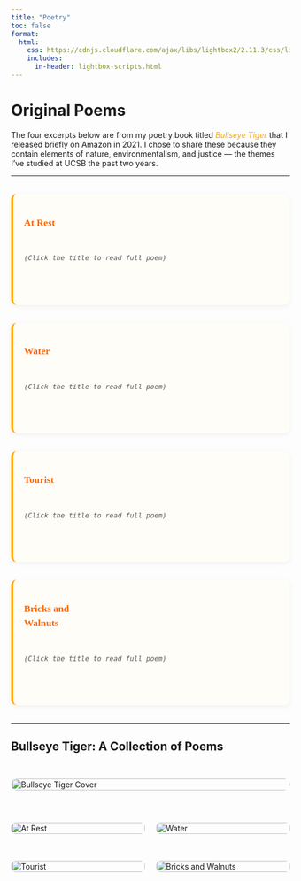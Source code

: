 ```yaml
---
title: "Poetry"
toc: false
format:
  html:
    css: https://cdnjs.cloudflare.com/ajax/libs/lightbox2/2.11.3/css/lightbox.min.css
    includes:
      in-header: lightbox-scripts.html
---
```


<style>
.poem-link {
  font-weight: bold;
  font-size: 1.1rem;
  color: #FF6600;
  cursor: pointer;
  text-decoration: none;
}

.poem-link:hover {
  text-decoration: underline;
}
.poem-box {
  background: #fffdf8;
  border-left: 4px solid orange;
  padding: 1rem 1.2rem;
  margin: 2rem auto;
  max-width: 700px;
  font-family: Georgia, serif;
  font-size: 0.95rem;
  line-height: 1.5;
  white-space: pre-line;
  border-radius: 10px;
  box-shadow: 0 3px 10px rgba(0,0,0,0.05);
}
</style>

# Original Poems

The four excerpts below are from my poetry book titled [*Bullseye Tiger*]{style="color: orange"} that I released briefly on Amazon in 2021. I chose to share these because they contain elements of nature, environmentalism, and justice — the themes I’ve studied at UCSB the past two years.

---

<div class="poem-box">
  <a href="at-rest.html" class="poem-link">At Rest</a>
  <div style="margin-top: 0.4rem; color: #555; font-style: italic; font-size: 0.9rem;">
    (Click the title to read full poem)
  </div>
</div>

<div class="poem-box">
  <a href="water.html" class="poem-link">Water</a>
  <div style="margin-top: 0.4rem; color: #555; font-style: italic; font-size: 0.9rem;">
    (Click the title to read full poem)
  </div>
</div>

<div class="poem-box">
  <a href="tourist.html" class="poem-link">Tourist</a>
  <div style="margin-top: 0.4rem; color: #555; font-style: italic; font-size: 0.9rem;">
    (Click the title to read full poem)
  </div>
</div>

<div class="poem-box">
  <a href="bricks-and-walnuts.html" class="poem-link">Bricks and Walnuts</a>
  <div style="margin-top: 0.4rem; color: #555; font-style: italic; font-size: 0.9rem;">
    (Click the title to read full poem)
  </div>
</div>

---

## Bullseye Tiger: A Collection of Poems

::: {style="display: grid; grid-template-columns: 1fr; gap: 30px; max-width: 700px; margin: 2rem auto;"}

<a href="bullseye.jpg" data-lightbox="gallery" data-title="Bullseye Tiger Cover">
  <img src="bullseye.jpg" alt="Bullseye Tiger Cover" style="width: 100%; cursor: pointer; border-radius: 12px;" />
</a>

<div style="display: grid; grid-template-columns: repeat(2, 1fr); gap: 20px;">

  <a href="IMG_6941.jpg" data-lightbox="gallery" data-title="At Rest">
    <img src="IMG_6941.jpg" alt="At Rest" style="width: 100%; cursor: pointer; border-radius: 8px;" />
  </a>

  <a href="IMG_6942.jpg" data-lightbox="gallery" data-title="Water">
    <img src="IMG_6942.jpg" alt="Water" style="width: 100%; cursor: pointer; border-radius: 8px;" />
  </a>

  <a href="IMG_6943.jpg" data-lightbox="gallery" data-title="Tourist">
    <img src="IMG_6943.jpg" alt="Tourist" style="width: 100%; cursor: pointer; border-radius: 8px;" />
  </a>

  <a href="IMG_6944.jpg" data-lightbox="gallery" data-title="Bricks and Walnuts">
    <img src="IMG_6944.jpg" alt="Bricks and Walnuts" style="width: 100%; cursor: pointer; border-radius: 8px;" />
  </a>

</div>

:::
